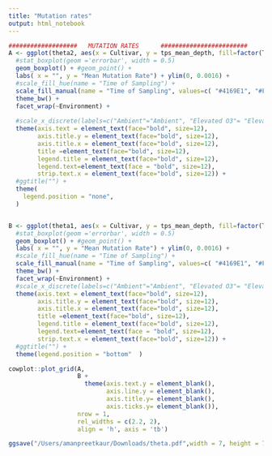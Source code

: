 ```yaml
---
title: "Mutation rates"
output: html_notebook
---
```



```r

###################   MUTATION RATES      ########################
A <- ggplot(theta2, aes(x = Cultivar, y = tps_mean_depth, fill=factor(Time, level=c('Mid-season','End-season')))) +   
  #stat_boxplot(geom ='errorbar', width = 0.5)
  geom_boxplot() + #geom_point() +
  labs( x = "", y = "Mean Mutation Rate") + ylim(0, 0.0016) +
  #scale_fill_hue(name = "Time of Sampling") + 
  scale_fill_manual(name = "Time of Sampling", values=c( "#4169E1", "#FFA500"))+
  theme_bw() + 
  facet_wrap(~Environment) +
  
  #scale_x_discrete(labels=c("Ambient"="Ambient", "Elevated O3"= "Elevated O_3"))+
  theme(axis.text = element_text(face="bold", size=12), 
        axis.title.y = element_text(face="bold", size=12),
        axis.title.x = element_text(face="bold", size=12),
        title =element_text(face="bold", size=12),
        legend.title = element_text(face="bold", size=12),
        legend.text=element_text(face = "bold", size=12),
        strip.text.x = element_text(face="bold", size=12)) +
  #ggtitle("") +
  theme(
    legend.position = "none",
  ) 


B <- ggplot(theta1, aes(x = Cultivar, y = tps_mean_depth, fill=factor(Time, level=c('Mid-season','End-season')))) +   
  #stat_boxplot(geom ='errorbar', width = 0.5)
  geom_boxplot() + #geom_point() +
  labs( x = "", y = "Mean Mutation Rate") + ylim(0, 0.0016) +
  #scale_fill_hue(name = "Time of Sampling") + 
  scale_fill_manual(name = "Time of Sampling", values=c( "#4169E1", "#FFA500"))+
  theme_bw() + 
  facet_wrap(~Environment) +
  #scale_x_discrete(labels=c("Ambient"="Ambient", "Elevated O3"= "Elevated O_3"))+
  theme(axis.text = element_text(face="bold", size=12), 
        axis.title.y = element_text(face="bold", size=12),
        axis.title.x = element_text(face="bold", size=12),
        title =element_text(face="bold", size=12),
        legend.title = element_text(face="bold", size=12),
        legend.text=element_text(face = "bold", size=12),
        strip.text.x = element_text(face="bold", size=12)) +
  #ggtitle("") +
  theme(legend.position = "bottom"  ) 

cowplot::plot_grid(A, 
                   B + 
                     theme(axis.text.y = element_blank(),
                           axis.line.y = element_blank(),
                           axis.title.y= element_blank(),
                           axis.ticks.y= element_blank()),
                   nrow = 1,
                   rel_widths = c(2.2, 2),
                   align = 'h', axis = 'tb')

ggsave("/Users/amanpreetkaur/Downloads/theta.pdf",width = 7, height = 7, units="in", dpi=700)

```
